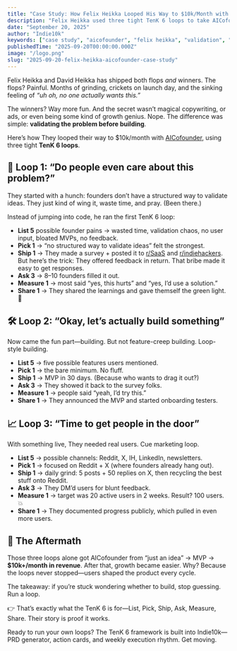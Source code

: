 ```yaml
---
title: "Case Study: How Felix Heikka Looped His Way to $10k/Month with AICofounder"
description: "Felix Heikka used three tight TenK 6 loops to take AICofounder from idea to $10k/month—without bloated builds or guesswork. Here's the exact breakdown."
date: "September 20, 2025"
author: "Indie10k"
keywords: ["case study", "aicofounder", "felix heikka", "validation", "tenk 6", "indie hacking", "loop framework"]
publishedTime: "2025-09-20T00:00:00.000Z"
image: "/logo.png"
slug: "2025-09-20-felix-heikka-aicofounder-case-study"
---
```


Felix Heikka and David Heikka has shipped both flops _and_ winners. The flops? Painful. Months of grinding, crickets on launch day, and the sinking feeling of _“uh oh, no one actually wants this.”_

The winners? Way more fun. And the secret wasn’t magical copywriting, or ads, or even being some kind of growth genius. Nope. The difference was simple: **validating the problem before building**.

Here’s how They looped their way to $10k/month with [AICofounder](https://aicofounder.com), using three tight **TenK 6 loops**.


## 🎯 Loop 1: “Do people even care about this problem?”

They started with a hunch: founders don’t have a structured way to validate ideas. They just kind of wing it, waste time, and pray. (Been there.)

Instead of jumping into code, he ran the first TenK 6 loop:

- **List 5** possible founder pains → wasted time, validation chaos, no user input, bloated MVPs, no feedback.
- **Pick 1** → “no structured way to validate ideas” felt the strongest.
- **Ship 1** → They made a survey + posted it to [r/SaaS](https://www.reddit.com/r/SaaS/) and [r/indiehackers](https://www.reddit.com/r/indiehackers/). But here’s the trick: They offered feedback in return. That bribe made it easy to get responses.
- **Ask 3** → 8–10 founders filled it out.
- **Measure 1** → most said “yes, this hurts” and “yes, I’d use a solution.”
- **Share 1** → They shared the learnings and gave themself the green light. 🚦



## 🛠 Loop 2: “Okay, let’s actually build something”

Now came the fun part—building. But not feature-creep building. Loop-style building.

- **List 5** → five possible features users mentioned.
- **Pick 1** → the bare minimum. No fluff.
- **Ship 1** → MVP in 30 days. (Because who wants to drag it out?)
- **Ask 3** → They showed it back to the survey folks.
- **Measure 1** → people said “yeah, I’d try this.”
- **Share 1** → They announced the MVP and started onboarding testers.



## 📈 Loop 3: “Time to get people in the door”

With something live, They needed real users. Cue marketing loop.

- **List 5** → possible channels: Reddit, X, IH, LinkedIn, newsletters.
- **Pick 1** → focused on Reddit + X (where founders already hang out).
- **Ship 1** → daily grind: 5 posts + 50 replies on X, then recycling the best stuff onto Reddit.
- **Ask 3** → They DM’d users for blunt feedback.
- **Measure 1** → target was 20 active users in 2 weeks. Result? 100 users. 💥
- **Share 1** → They documented progress publicly, which pulled in even more users.



## 🚀 The Aftermath

Those three loops alone got AICofounder from “just an idea” → MVP → **$10k+/month in revenue**. After that, growth became easier. Why? Because the loops never stopped—users shaped the product every cycle.

The takeaway: if you’re stuck wondering whether to build, stop guessing. Run a loop.

👉 That’s exactly what the TenK 6 is for—List, Pick, Ship, Ask, Measure, Share. Their story is proof it works.

Ready to run your own loops? The TenK 6 framework is built into Indie10k—PRD generator, action cards, and weekly execution rhythm. Get moving.
